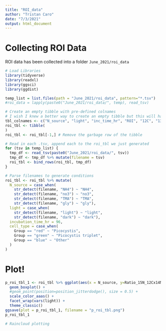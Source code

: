```yaml
---
title: "ROI_data"
author: "Tristan Caro"
date: "7/3/2021"
output: html_document
---
```


# Collecting ROI Data

ROI data has been collected into a folder `June_2021/roi_data`

```r
# Load Libraries
library(tidyverse)
library(readxl)
library(ggsci)
library(ggdist)
```

```r
temp_list = list.files(path = "June_2021/roi_data", pattern="*.tsv")
#roi_data = lapply(paste0("June_2021/roi_data/", temp), read_tsv)

# Create an empty tibble with pre-defined colnames
# I wish I knew a better way to create an empty tibble but this will have to do
tbl_colnames <- c("N_source", "light", "inc_time_hr", "ROI", "12C", "13C", "14N_12C", "15N_12C", "31P", "32S", "34S", "SE", "Ratio_15N_12Cx14N_12C" )
roi_tbl <- tibble(
)
roi_tbl <- roi_tbl[-1,] # Remove the garbage row of the tibble

# Read in each .tsv, append each to the roi_tbl we just generated
for (tsv in temp_list) {
  tmp_df <- read_tsv(paste0("June_2021/roi_data/", tsv))
  tmp_df <- tmp_df %>% mutate(filename = tsv)
  roi_tbl <- bind_rows(roi_tbl, tmp_df)
}
```

```r
# Parse filenames to generate conditions
roi_tbl <- roi_tbl %>% mutate(
  N_source = case_when(
    str_detect(filename, "NH4") ~ "NH4",
    str_detect(filename, "no3") ~ "no3",
    str_detect(filename, "TMA") ~ "TMA",
    str_detect(filename, "gly") ~ "gly"),
  light = case_when(
    str_detect(filename, "light") ~ "light",
    str_detect(filename, "dark") ~ "dark"),
  incubation_time_hr = 96,
  cell_type = case_when(
    Group == "red" ~ "Picocystis",
    Group == "green" ~ "Picocystis triplet",
    Group == "blue" ~ "Other"
  )
)
```


# Plot!
```r
p_roi_tbl_1 <- roi_tbl %>% ggplot(aes(x = N_source, y=Ratio_15N_12Cx14N_12C, color = cell_type)) +
  geom_boxplot() +
  #geom_point(position=position_jitterdodge(), size = 0.5) +
  scale_color_aaas() +
  facet_wrap(vars(light)) +
  theme_classic()
ggsave(plot = p_roi_tbl_1, filename = "p_roi_tbl.png")
p_roi_tbl_1

```

```r
# Raincloud plotting
```

